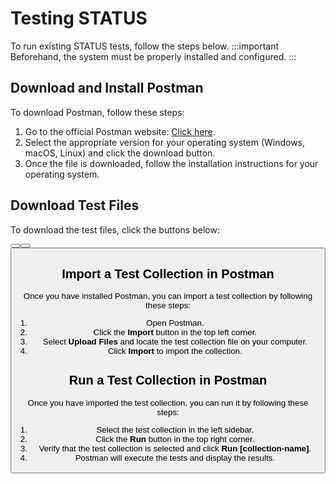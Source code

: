 
# Testing STATUS

To run existing STATUS tests, follow the steps below.
:::important
Beforehand, the system must be properly installed and configured.
:::

## Download and Install Postman

To download Postman, follow these steps:

1. Go to the official Postman website: [Click here](https://www.postman.com/downloads/).
2. Select the appropriate version for your operating system (Windows, macOS, Linux) and click the download button.
3. Once the file is downloaded, follow the installation instructions for your operating system.

## Download Test Files

To download the test files, click the buttons below:

<Button
  path="/static/files/tests/Testing.postman_collection.json"
  filename="Testing.postman_collection.json"
  text="Download Test Collection"
/>
<Button
  path="/static/files/tests/Node-RED Testing.postman_collection.json"
  filename="Node-RED Testing.postman_collection.json"
  text="Download Node-RED Test Collection"
/>
<Button
  path="/static/files/tests/Prompt Testing.postman_collection.json"
  filename="Prompt Testing.postman_collection.json"
  text="Download Prompt Test Collection"
/>

## Import a Test Collection in Postman

Once you have installed Postman, you can import a test collection by following these steps:

1. Open Postman.
2. Click the **Import** button in the top left corner.
3. Select **Upload Files** and locate the test collection file on your computer.
4. Click **Import** to import the collection.

## Run a Test Collection in Postman

Once you have imported the test collection, you can run it by following these steps:

1. Select the test collection in the left sidebar.
2. Click the **Run** button in the top right corner.
3. Verify that the test collection is selected and click **Run [collection-name]**.
4. Postman will execute the tests and display the results.
